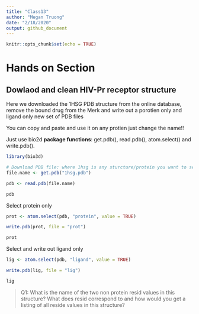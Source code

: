 ```yaml
---
title: "Class13"
author: "Megan Truong"
date: "2/18/2020"
output: github_document
---
```


```r
knitr::opts_chunk$set(echo = TRUE)
```

# Hands on Section

## Dowlaod and clean HIV-Pr receptor structure 

Here we downloaded the 1HSG PDB structure from the online database, remove the bound drug from the Merk and write out a porotien only and ligand only new set of PDB files 

You can copy and paste and use it on any protien just change the name!!

Just use bio2d **package functions**: get.pdb(), read.pdb(), atom.select() and write.pdb().

```r
library(bio3d)

# Download PDB file: where 1hsg is any sturcture/protein you want to search
file.name <- get.pdb("1hsg.pdb")

pdb <- read.pdb(file.name)

pdb
```

Select protein only
```r
prot <- atom.select(pdb, "protein", value = TRUE)

write.pdb(prot, file = "prot") 

prot
```


Select and write out ligand only
```r
lig <- atom.select(pdb, "ligand", value = TRUE)

write.pdb(lig, file = "lig")

lig

```


>Q1: What is the name of the two non protein resid values in this structure? What does resid
correspond to and how would you get a listing of all reside values in this structure? 














